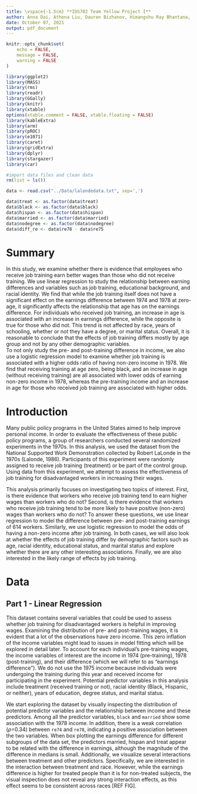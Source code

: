 ```yaml
---
title: \vspace{-1.5cm} **IDS702 Team Yellow Project I**
author: Anna Dai, Athena Liu, Dauren Bizhanov, Himangshu Ray Bhantana, Moritz Wilksch
date: October 07, 2021
output: pdf_document
---
```



```r
knitr::opts_chunk$set(
	echo = FALSE,
	message = FALSE,
	warning = FALSE
)

library(ggplot2)
library(MASS)
library(rms)
library(readr)
library(GGally)
library(knitr)
library(xtable)
options(xtable.comment = FALSE, xtable.floating = FALSE)
library(kableExtra)
library(arm)
library(pROC)
library(e1071)
library(caret)
library(gridExtra)
library(dplyr)
library(stargazer)
library(car)

```


```r
#import data files and clean data
rm(list = ls())

data <- read.csv("../Data/lalondedata.txt", sep=',')

data$treat <- as.factor(data$treat)
data$black <- as.factor(data$black)
data$hispan <- as.factor(data$hispan)
data$married <- as.factor(data$married)
data$nodegree <- as.factor(data$nodegree)
data$diff_re <- data$re78 - data$re75
```

# Summary
In this study, we examine whether there is evidence that employees who receive job training earn better wages than those who did not receive training. We use linear regression to study the relationship between earning differences and variables such as job training, educational background, and racial identity. We find that while the job training itself does not have a significant effect on the earnings difference between 1974 and 1978 at zero-age, it significantly affects the relationship that age has on the earnings difference. For individuals who received job training, an increase in age is associated with an increase in earnings difference, while the opposite is true for those who did not. This trend is not affected by race, years of schooling, whether or not they have a degree, or marital status. Overall, it is reasonable to conclude that the effects of job training differs mostly by age group and not by any other demographic variables.  
To not only study the pre- and post-training difference in income, we also use a logistic regression model to examine whether job training is associated with a higher odds ratio of having non-zero income in 1978. We find that receiving training at age zero, being black, and an increase in age (without receiving training) are all associated with lower odds of earning non-zero income in 1978, whereas the pre-training income and an increase in age for those who received job training are associated with higher odds.

# Introduction
Many public policy programs in the United States aimed to help improve personal income. In order to evaluate the effectiveness of these public policy programs, a group of researchers conducted several randomized experiments in the 1970s. In this analysis, we used the dataset from the National Supported Work Demonstration collected by Robert LaLonde in the 1970s (Lalonde, 1986). Participants of this experiment were randomly assigned to receive job training (treatment) or be part of the control group. Using data from this experiment, we attempt to assess the effectiveness of job training for disadvantaged workers in increasing their wages. 

This analysis primarily focuses on investigating two topics of interest. First, is there evidence that workers who receive job training tend to earn higher wages than workers who do not? Second, is there evidence that workers who receive job training tend to be more likely to have positive (non-zero) wages than workers who do not? To answer these questions, we use linear regression to model the difference between pre- and post-training earnings of 614 workers. Similarly, we use logistic regression to model the odds of having a non-zero income after job training. In both cases, we will also look at whether the effects of job training differ by demographic factors such as age, racial identity, educational status, and marital status and explore whether there are any other interesting associations. Finally, we are also interested in the likely range of effects by job training. 

# Data
## Part 1 - Linear Regression
This dataset contains several variables that could be used to assess whether job training for disadvantaged workers is helpful in improving wages. Examining the distribution of pre- and post-training wages, it is evident that a lot of the observations have zero income. This zero inflation of the income variables might lead to issues in model fitting which will be explored in detail later. To account for each individual's pre-training wages, the income variables of interest are the income in 1974 (pre-training), 1978 (post-training), and their difference (which we will refer to as “earnings difference”). We do not use the 1975 income because individuals were undergoing the training during this year and received income for participating in the experiment. Potential predictor variables in this analysis include treatment (received training or not), racial identity (Black, Hispanic, or neither), years of education, degree status, and marital status.

We start exploring the dataset by visually inspecting the distribution of potential predictor variables and the relationship between income and these predictors. Among all the predictor variables, `black` and `married` show some association with the 1978 income. In addition, there is a weak correlation ($\rho$=0.34) between `re74` and `re78`, indicating a positive association between the two variables. When box plotting the earnings difference for different subgroups of the data set, the predictors married, hispan and treat appear to be related with the difference in earnings, although the magnitude of the difference in medians is small. Additionally, we visualize several interactions between treatment and other predictors. Specifically, we are interested in the interaction between treatment and race. However, while the earnings difference is higher for treated people than it is for non-treated subjects, the visual inspection does not reveal any strong interaction effects, as this effect seems to be consistent across races [REF FIG].

